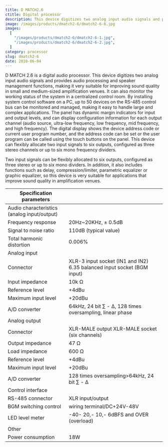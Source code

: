 ```yaml
---
title: D MATCH2.6
ctitle: Digital processor
description: This device digitizes two analog input audio signals and provides audio processing and speaker management functions, making it very suitable for improving sound quality in small and medium-sized amplification venues. It can also monitor the working status of the system in a centralized control room.
image: /images/products/dmatch2-6/dmatch2-6-0.jpg
images:
  [
    "/images/products/dmatch2-6/dmatch2-6-1.jpg",
    "/images/products/dmatch2-6/dmatch2-6-2.jpg",
  ]
category: processor
slug: dmatch2-6
date: 2018-06-04
---
```


D MATCH 2.6 is a digital audio processor. This device digitizes two analog input audio signals and provides audio processing and speaker management functions, making it very suitable for improving sound quality in small and medium-sized amplification venues. It can also monitor the working status of the system in a centralized control room. By installing system control software on a PC, up to 50 devices on the RS-485 control bus can be monitored and managed, making it easy to handle large and complex applications. The panel has dynamic margin indicators for input and output levels, and can display configuration information for each output channel (audio source, ultra-low frequency, low frequency, mid frequency, and high frequency). The digital display shows the device address code or current user program number, and the address code can be set or the user program can be called using the touch buttons on the panel. This device can flexibly allocate two input signals to six outputs, configured as three stereo channels or up to six mono frequency dividers.

Two input signals can be flexibly allocated to six outputs, configured as three stereo or up to six mono dividers. In addition, it also includes functions such as delay, compression/limiter, parametric equalizer or graphic equalizer, so this device is very suitable for applications that improve sound quality in amplification venues.

| Specification parameters                    |                                                                         |
| ------------------------------------------- | ----------------------------------------------------------------------- |
| Audio characteristics (analog input/output) |                                                                         |
| Frequency response                          | 20Hz~20KHz, ± 0.5dB                                                     |
| Signal to noise ratio                       | 110dB (typical value)                                                   |
| Total harmonic distortion                   | 0.006%                                                                  |
| Analog input                                |                                                                         |
| Connector                                   | XLR-3 input socket (IN1 and IN2) 6.35 balanced input socket (BGM input) |
| Input impedance                             | 10k Ω                                                                   |
| Reference level                             | +4dBu                                                                   |
| Maximum input level                         | +20dBu                                                                  |
| A/D converter                               | 64kHz, 24 bit ∑ - Δ, 128 times oversampling, linear phase               |
| Analog output                               |                                                                         |
| Connector                                   | XLR-MALE output XLR-MALE socket (six channels)                          |
| Output impedance                            | 47 Ω                                                                    |
| Load impedance                              | 600 Ω                                                                   |
| Reference level                             | +4dBu                                                                   |
| Maximum input level                         | +20dBu                                                                  |
| A/D converter                               | 128 times oversampling>64kHz, 24 bit ∑ - Δ                              |
| Control interface                           |                                                                         |
| RS-485 connector                            | XLR input/output                                                        |
| BGM switching control                       | wiring terminal/DC+24V-48V                                              |
| LED level meter                             | -40- 20,- 10,- 6dBFS and OVER (overload)                                |
| Other                                       |                                                                         |
| Power consumption                           | 18W                                                                     |
